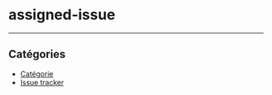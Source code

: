 # assigned-issue

<Backlinks />

---

## Catégories

- [Catégorie](/custom/categories)
- [Issue tracker](/custom/issue-tracker)
